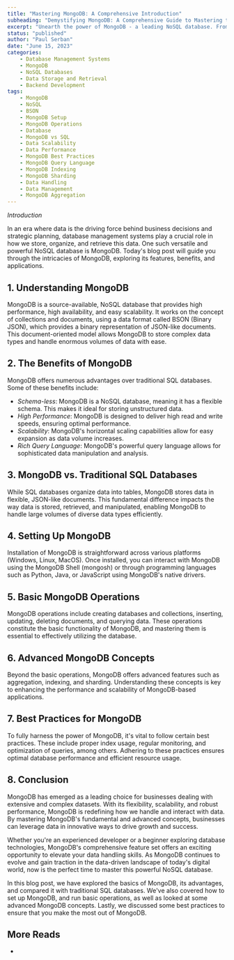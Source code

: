 ```yaml
---
title: "Mastering MongoDB: A Comprehensive Introduction"
subheading: "Demystifying MongoDB: A Comprehensive Guide to Mastering the NoSQL Giant"
excerpt: "Unearth the power of MongoDB - a leading NoSQL database. From setup to advanced operations, this comprehensive guide breaks down all you need to leverage MongoDB effectively. Learn best practices, sharding, indexing, and more. Ideal for beginners and seasoned developers alike."
status: "published"
author: "Paul Serban"
date: "June 15, 2023"
categories:
    - Database Management Systems
    - MongoDB
    - NoSQL Databases
    - Data Storage and Retrieval
    - Backend Development
tags:
    - MongoDB
    - NoSQL
    - BSON
    - MongoDB Setup
    - MongoDB Operations
    - Database
    - MongoDB vs SQL
    - Data Scalability
    - Data Performance
    - MongoDB Best Practices
    - MongoDB Query Language
    - MongoDB Indexing
    - MongoDB Sharding
    - Data Handling
    - Data Management
    - MongoDB Aggregation
---
```


_Introduction_

In an era where data is the driving force behind business decisions and strategic planning, database management systems play a crucial role in how we store, organize, and retrieve this data. One such versatile and powerful NoSQL database is MongoDB. Today's blog post will guide you through the intricacies of MongoDB, exploring its features, benefits, and applications.

## 1. Understanding MongoDB

MongoDB is a source-available, NoSQL database that provides high performance, high availability, and easy scalability. It works on the concept of collections and documents, using a data format called BSON (Binary JSON), which provides a binary representation of JSON-like documents. This document-oriented model allows MongoDB to store complex data types and handle enormous volumes of data with ease.

## 2. The Benefits of MongoDB

MongoDB offers numerous advantages over traditional SQL databases. Some of these benefits include:

-   _Schema-less_: MongoDB is a NoSQL database, meaning it has a flexible schema. This makes it ideal for storing unstructured data.
-   _High Performance_: MongoDB is designed to deliver high read and write speeds, ensuring optimal performance.
-   _Scalability_: MongoDB's horizontal scaling capabilities allow for easy expansion as data volume increases.
-   _Rich Query Language_: MongoDB's powerful query language allows for sophisticated data manipulation and analysis.

## 3. MongoDB vs. Traditional SQL Databases

While SQL databases organize data into tables, MongoDB stores data in flexible, JSON-like documents. This fundamental difference impacts the way data is stored, retrieved, and manipulated, enabling MongoDB to handle large volumes of diverse data types efficiently.

## 4. Setting Up MongoDB

Installation of MongoDB is straightforward across various platforms (Windows, Linux, MacOS). Once installed, you can interact with MongoDB using the MongoDB Shell (mongosh) or through programming languages such as Python, Java, or JavaScript using MongoDB's native drivers.

## 5. Basic MongoDB Operations

MongoDB operations include creating databases and collections, inserting, updating, deleting documents, and querying data. These operations constitute the basic functionality of MongoDB, and mastering them is essential to effectively utilizing the database.

## 6. Advanced MongoDB Concepts

Beyond the basic operations, MongoDB offers advanced features such as aggregation, indexing, and sharding. Understanding these concepts is key to enhancing the performance and scalability of MongoDB-based applications.

## 7. Best Practices for MongoDB

To fully harness the power of MongoDB, it's vital to follow certain best practices. These include proper index usage, regular monitoring, and optimization of queries, among others. Adhering to these practices ensures optimal database performance and efficient resource usage.

## 8. Conclusion

MongoDB has emerged as a leading choice for businesses dealing with extensive and complex datasets. With its flexibility, scalability, and robust performance, MongoDB is redefining how we handle and interact with data. By mastering MongoDB's fundamental and advanced concepts, businesses can leverage data in innovative ways to drive growth and success.

Whether you're an experienced developer or a beginner exploring database technologies, MongoDB's comprehensive feature set offers an exciting opportunity to elevate your data handling skills. As MongoDB continues to evolve and gain traction in the data-driven landscape of today's digital world, now is the perfect time to master this powerful NoSQL database.

In this blog post, we have explored the basics of MongoDB, its advantages, and compared it with traditional SQL databases. We've also covered how to set up MongoDB, and run basic operations, as well as
looked at some advanced MongoDB concepts. Lastly, we discussed some best practices to ensure that you make the most out of MongoDB.

## More Reads
- <Link href="/blog/posts/harness-the-power-of-expressjs-and-mongodb-with-docker-compose-a-local-development-guide" label={`Harness the Power of Express.js and MongoDB with Docker Compose: A Local Development Guide`} isInternal={true} />
